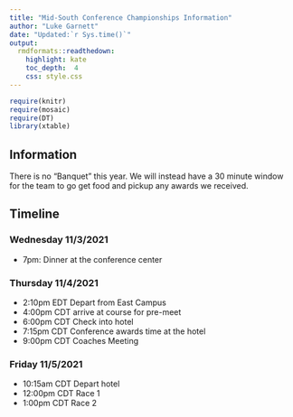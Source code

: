 ```yaml
---
title: "Mid-South Conference Championships Information"
author: "Luke Garnett"
date: "Updated:`r Sys.time()`"
output:
  rmdformats::readthedown:
    highlight: kate
    toc_depth:  4
    css: style.css
---
```


```r
require(knitr)
require(mosaic)
require(DT)
library(xtable)
```

## Information

There is no "Banquet" this year. We will instead have a 30 minute window for the team to go get food and pickup any awards we received.

## Timeline


### Wednesday 11/3/2021

- 7pm: Dinner at the conference center

### Thursday 11/4/2021

- 2:10pm EDT Depart from East Campus
- 4:00pm CDT arrive at course for pre-meet
- 6:00pm CDT Check into hotel
- 7:15pm CDT Conference awards time at the hotel
- 9:00pm CDT Coaches Meeting

### Friday 11/5/2021

- 10:15am CDT Depart hotel
- 12:00pm CDT Race 1
- 1:00pm CDT Race 2